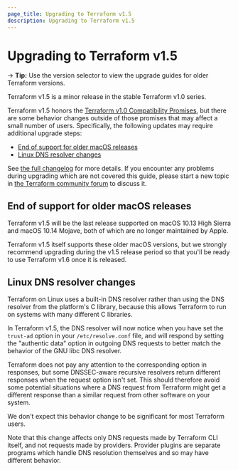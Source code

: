 ```yaml
---
page_title: Upgrading to Terraform v1.5
description: Upgrading to Terraform v1.5
---
```


# Upgrading to Terraform v1.5

-> **Tip:** Use the version selector to view the upgrade guides for older Terraform versions.

Terraform v1.5 is a minor release in the stable Terraform v1.0 series.

Terraform v1.5 honors the
[Terraform v1.0 Compatibility Promises](https://developer.hashicorp.com/terraform/language/v1-compatibility-promises),
but there are some behavior changes outside of those promises that may affect a
small number of users. Specifically, the following updates may require
additional upgrade steps:
* [End of support for older macOS releases](#end-of-support-for-older-macos-releases)
* [Linux DNS resolver changes](#linux-dns-resolver-changes)

See [the full changelog](https://github.com/hashicorp/terraform/blob/v1.5/CHANGELOG.md)
for more details. If you encounter any problems during upgrading which are not
covered this guide, please start a new topic in
[the Terraform community forum](https://discuss.hashicorp.com/c/terraform-core)
to discuss it.

## End of support for older macOS releases

Terraform v1.5 will be the last release supported on macOS 10.13 High Sierra
and macOS 10.14 Mojave, both of which are no longer maintained by Apple.

Terraform v1.5 itself supports these older macOS versions, but we strongly
recommend upgrading during the v1.5 release period so that you'll be ready to
use Terraform v1.6 once it is released.

## Linux DNS resolver changes

Terraform on Linux uses a built-in DNS resolver rather than using the DNS
resolver from the platform's C library, because this allows Terraform to run
on systems with many different C libraries.

In Terraform v1.5, the DNS resolver will now notice when you have set the
`trust-ad` option in your `/etc/resolve.conf` file, and will respond by setting
the "authentic data" option in outgoing DNS requests to better match the
behavior of the GNU libc DNS resolver.

Terraform does not pay any attention to the corresponding option in responses,
but some DNSSEC-aware recursive resolvers return different responses when the
request option isn't set. This should therefore avoid some potential situations
where a DNS request from Terraform might get a different response than a
similar request from other software on your system.

We don't expect this behavior change to be significant for most Terraform users.

Note that this change affects only DNS requests made by Terraform CLI itself,
and not requests made by providers. Provider plugins are separate programs
which handle DNS resolution themselves and so may have different behavior.
